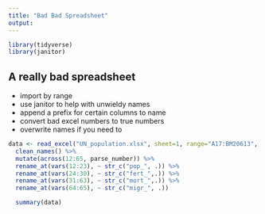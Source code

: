 ```yaml
---
title: "Bad Bad Spreadsheet"
output: 
---
```


```r
library(tidyverse)
library(janitor)
```


## A really bad spreadsheet ##

- import by range
- use janitor to help with unwieldy names
- append a prefix for certain columns to name
- convert bad excel numbers to true numbers
- overwrite names if you need to

```r
data <- read_excel("UN_population.xlsx", sheet=1, range="A17:BM20613", col_types = "text") %>% 
  clean_names() %>% 
  mutate(across(12:65, parse_number)) %>% 
  rename_at(vars(12:23), ~ str_c("pop_", .)) %>% 
  rename_at(vars(24:30), ~ str_c("fert_",.)) %>% 
  rename_at(vars(31:63), ~ str_c("mort_",.)) %>% 
  rename_at(vars(64:65), ~ str_c("migr_", .))

  summary(data)
```

